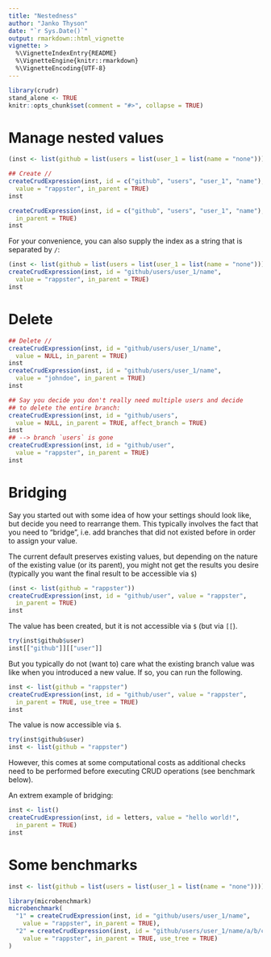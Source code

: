 ```yaml
---
title: "Nestedness"
author: "Janko Thyson"
date: "`r Sys.Date()`"
output: rmarkdown::html_vignette
vignette: >
  %\VignetteIndexEntry{README}
  %\VignetteEngine{knitr::rmarkdown}
  %\VignetteEncoding{UTF-8}
---
```


```r
library(crudr)
stand_alone <- TRUE
knitr::opts_chunk$set(comment = "#>", collapse = TRUE)
```

# Manage nested values

```r
(inst <- list(github = list(users = list(user_1 = list(name = "none")))))

## Create //
createCrudExpression(inst, id = c("github", "users", "user_1", "name"), 
  value = "rappster", in_parent = TRUE)
inst

createCrudExpression(inst, id = c("github", "users", "user_1", "name"), 
  in_parent = TRUE)
inst
```

For your convenience, you can also supply the index as a string that is separated by `/`:

```r
(inst <- list(github = list(users = list(user_1 = list(name = "none")))))
createCrudExpression(inst, id = "github/users/user_1/name", 
  value = "rappster", in_parent = TRUE)
inst
```

# Delete 

```r
## Delete //
createCrudExpression(inst, id = "github/users/user_1/name", 
  value = NULL, in_parent = TRUE)
inst
createCrudExpression(inst, id = "github/users/user_1/name", 
  value = "johndoe", in_parent = TRUE)
inst

## Say you decide you don't really need multiple users and decide 
## to delete the entire branch:
createCrudExpression(inst, id = "github/users", 
  value = NULL, in_parent = TRUE, affect_branch = TRUE)
inst
## --> branch `users` is gone
createCrudExpression(inst, id = "github/user", 
  value = "rappster", in_parent = TRUE)
inst
```

# Bridging

Say you started out with some idea of how your settings should look like, but decide you need to rearrange them. This typically involves the fact that you need to "bridge", i.e. add branches that did not existed before in order to assign your value.

The current default preserves existing values, but depending on the nature of the existing value (or its parent), you might not get the results you desire (typically you want the final result to be accessible via `$`)

```r
(inst <- list(github = "rappster"))
createCrudExpression(inst, id = "github/user", value = "rappster",
  in_parent = TRUE)
inst
```

The value has been created, but it is not accessible via `$` (but via `[[`).

```r
try(inst$github$user)
inst[["github"]][["user"]]
```

But you typically do not (want to) care what the existing branch value was like when you introduced a new value. If so, you can run the following.

```r
inst <- list(github = "rappster")
createCrudExpression(inst, id = "github/user", value = "rappster",
  in_parent = TRUE, use_tree = TRUE)
inst
```

The value is now accessible via `$`.

```r
try(inst$github$user)
inst <- list(github = "rappster")
```

However, this comes at some computational costs as additional checks need to be performed before executing CRUD operations (see benchmark below).

An extrem example of bridging:

```r
inst <- list()
createCrudExpression(inst, id = letters, value = "hello world!", 
  in_parent = TRUE)
inst
```

# Some benchmarks

```r
inst <- list(github = list(users = list(user_1 = list(name = "none"))))

library(microbenchmark)
microbenchmark(
  "1" = createCrudExpression(inst, id = "github/users/user_1/name", 
    value = "rappster", in_parent = TRUE),
  "2" = createCrudExpression(inst, id = "github/users/user_1/name/a/b/c", 
    value = "rappster", in_parent = TRUE, use_tree = TRUE)
)
```

